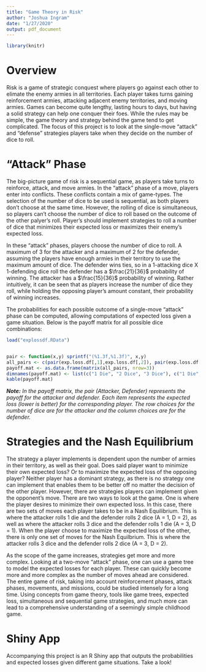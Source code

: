 ```yaml
---
title: "Game Theory in Risk"
author: "Joshua Ingram"
date: "1/27/2020"
output: pdf_document
---
```

```r
library(knitr)
```

# Overview

Risk is a game of strategic conquest where players go against each other to elimate the enemy armies in all territories. Each player takes turns gaining reinforcement armies, attacking adjacent enemy territories, and moving armies. Games can become quite lengthy, lasting hours to days, but having a solid strategy can help one conquer their foes. While the rules may be simple, the game theory and strategy behind the game tend to get complicated. The focus of this project is to look at the single-move "attack" and "defense" strategies players take when they decide on the number of dice to roll.

# "Attack" Phase

The big-picture game of risk is a sequential game, as players take turns to reinforce, attack, and move armies. In the "attack" phase of a move, players enter into conflicts. These conflicts contain a mix of game-types. The selection of the number of dice to be used is sequential, as both players don't choose at the same time. However, the rolling of dice is simultaneous, so players can't choose the number of dice to roll based on the outcome of the other palyer's roll. Player's should implement strategies to roll a number of dice that minimizes their expected loss or maximizes their enemy's expected loss.

In these "attack" phases, players choose the number of dice to roll. A maximum of 3 for the attacker and a maximum of 2 for the defender, assuming the players have enough armies in their territory to use the maximum amount of dice. The defender wins ties, so in a 1-attacking dice X 1-defending dice roll the defender has a $\frac{21}{36}$ probability of winning. The attacker has a $\frac{15}{36}$ probability of winning. Rather intuitively, it can be seen that as players increase the number of dice they roll, while holding the opposing player's amount constant, their probability of winning increases.

The probabilities for each possible outcome of a single-move "attack" phase can be computed, allowing computations of expected loss given a game situation. Below is the payoff matrix for all possible dice combinations:

```r
load("explossdf.RData")


pair <- function(x,y) sprintf("(%1.3f,%1.3f)", x,y)
all_pairs <- c(pair(exp.loss.df[,1],exp.loss.df[,2]), pair(exp.loss.df[,3],exp.loss.df[,4]), pair(exp.loss.df[,5],exp.loss.df[,6]), pair(exp.loss.df[,7],exp.loss.df[,8]), pair(exp.loss.df[,9],exp.loss.df[,10]), pair(exp.loss.df[,11],exp.loss.df[,12]))
payoff.mat <- as.data.frame(matrix(all_pairs, nrow=3))
dimnames(payoff.mat) <- list(c("1 Die", "2 Dice", "3 Dice"), c("1 Die", "2 Dice"))
kable(payoff.mat)
```

***Note:*** *In the payoff matrix, the pair (Attacker, Defender) represents the payoff for the attacker and defender. Each item represents the expected loss (lower is better) for the corresponding player. The row choices for the number of dice are for the attacker and the column choices are for the defender.*

# Strategies and the Nash Equilibrium

The strategy a player implements is dependent upon the number of armies in their territory, as well as their goal. Does said player want to minimize their own expected loss? Or to maximize the expected loss of the opposing player? Neither player has a dominant strategy, as there is no strategy one can implement that enables them to be better off no matter the decision of the other player. However, there are strategies players can implement given the opponent's move. There are two ways to look at the game. One is where the player desires to minimize their own expected loss. In this case, there are two sets of moves each player takes to be in a Nash Equilibrium. This is where the attacker rolls 1 die and the defender rolls 2 dice (A = 1, D = 2), as well as where the attacker rolls 3 dice and the defender rolls 1 die (A = 3, D = 1). When the player choose to maximize the expected loss of the other, there is only one set of moves for the Nash Equilbrium. This is where the attacker rolls 3 dice and the defender rolls 2 dice (A = 3, D = 2).

As the scope of the game increases, strategies get more and more complex. Looking at a two-move "attack" phase, one can use a game tree to model the expected losses for each player. These can quickly become more and more complex as the number of moves ahead are considered. The entire game of risk, taking into account reinforcement phases, attack phases, movements, and missions, could be studied intensely for a long time. Using concepts from game theory, tools like game trees, expected loss, simultaneous and sequential game strategies, and much more can lead to a comprehensive understanding of a seemingly simple childhood game.

# Shiny App

Accompanying this project is an R Shiny app that outputs the probabilities and expected losses given different game situations. Take a look!